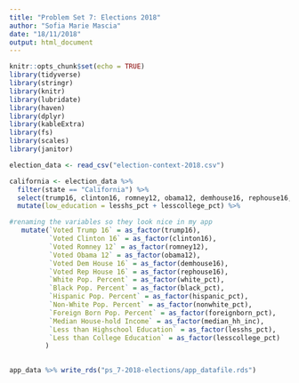 ```yaml
---
title: "Problem Set 7: Elections 2018"
author: "Sofia Marie Mascia"
date: "18/11/2018"
output: html_document
---
```

```r
knitr::opts_chunk$set(echo = TRUE)
library(tidyverse)
library(stringr)
library(knitr)
library(lubridate)
library(haven)
library(dplyr)
library(kableExtra)
library(fs)
library(scales)
library(janitor)
```


```r
election_data <- read_csv("election-context-2018.csv")
```


```r

california <- election_data %>%
  filter(state == "California") %>% 
  select(trump16, clinton16, romney12, obama12, demhouse16, rephouse16, white_pct, black_pct, hispanic_pct, nonwhite_pct, foreignborn_pct, median_hh_inc, lesshs_pct, lesscollege_pct) %>% 
  mutate(low_education = lesshs_pct + lesscollege_pct) %>% 

#renaming the variables so they look nice in my app  
   mutate(`Voted Trump 16` = as_factor(trump16),
          `Voted Clinton 16` = as_factor(clinton16),
          `Voted Romney 12` = as_factor(romney12),
          `Voted Obama 12` = as_factor(obama12),
          `Voted Dem House 16` = as_factor(demhouse16),
          `Voted Rep House 16` = as_factor(rephouse16),
          `White Pop. Percent` = as_factor(white_pct), 
          `Black Pop. Percent` = as_factor(black_pct),
          `Hispanic Pop. Percent` = as_factor(hispanic_pct),
          `Non-White Pop. Percent` = as_factor(nonwhite_pct),
          `Foreign Born Pop. Percent` = as_factor(foreignborn_pct),
          `Median House-hold Income` = as_factor(median_hh_inc),
          `Less than Highschool Education` = as_factor(lesshs_pct), 
          `Less than College Education` = as_factor(lesscollege_pct)
         )
        

app_data %>% write_rds("ps_7-2018-elections/app_datafile.rds")
  

```

